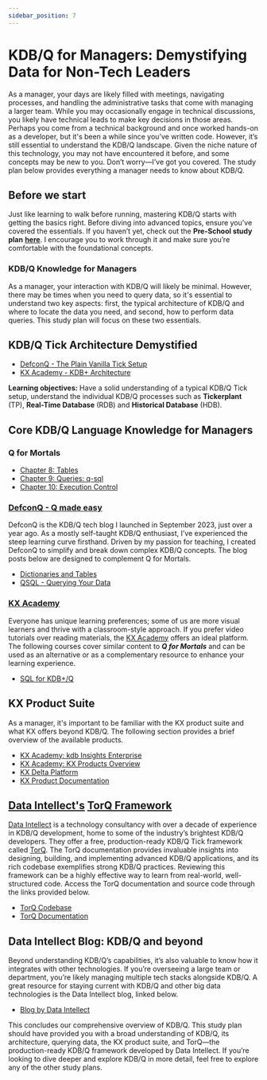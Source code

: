 ```yaml
---
sidebar_position: 7
---
```


# KDB/Q for Managers: Demystifying Data for Non-Tech Leaders

As a manager, your days are likely filled with meetings, navigating processes, and handling the administrative tasks that come with managing a larger team. While you may occasionally engage in technical discussions, you likely have technical leads to make key decisions in those areas. Perhaps you come from a technical background and once worked hands-on as a developer, but it's been a while since you’ve written code. However, it’s still essential to understand the KDB/Q landscape. Given the niche nature of this technology, you may not have encountered it before, and some concepts may be new to you. Don’t worry—I’ve got you covered. The study plan below provides everything a manager needs to know about KDB/Q.

## Before we start

Just like learning to walk before running, mastering KDB/Q starts with getting the basics right. Before diving into advanced topics, ensure you’ve covered the essentials. If you haven’t yet, check out the **Pre-School study plan** [**here**](https://www.defconq.tech/docs/studyPlan/babySteps). I encourage you to work through it and make sure you’re comfortable with the foundational concepts.

### KDB/Q Knowledge for Managers

As a manager, your interaction with KDB/Q will likely be minimal. However, there may be times when you need to query data, so it's essential to understand two key aspects: first, the typical architecture of KDB/Q and where to locate the data you need, and second, how to perform data queries. This study plan will focus on these two essentials.

## KDB/Q Tick Architecture Demystified

- [DefconQ - The Plain Vanilla Tick Setup](https://www.defconq.tech/docs/architecture/plain)
- [KX Academy - KDB+ Architecture](https://learninghub.kx.com/courses/kdb-architecture/)

**Learning objectives:** Have a solid understanding of a typical KDB/Q Tick setup, understand the individual KDB/Q processes such as **Tickerplant** (TP), **Real-Time Database** (RDB) and **Historical Database** (HDB).

## Core KDB/Q Language Knowledge for Managers

### Q for Mortals

- [Chapter 8: Tables](https://code.kx.com/q4m3/8_Tables/)
- [Chapter 9: Queries: q-sql](https://code.kx.com/q4m3/9_Queries_q-sql/)
- [Chapter 10: Execution Control](https://code.kx.com/q4m3/10_Execution_Control/)

### [DefconQ - Q made easy](https://www.defconq.tech)

DefconQ is the KDB/Q tech blog I launched in September 2023, just over a year ago. As a mostly self-taught KDB/Q enthusiast, I’ve experienced the steep learning curve firsthand. Driven by my passion for teaching, I created DefconQ to simplify and break down complex KDB/Q concepts. The blog posts below are designed to complement Q for Mortals.

- [Dictionaries and Tables](https://www.defconq.tech/docs/concepts/dictionariesTables)
- [QSQL - Querying Your Data](https://www.defconq.tech/docs/concepts/qsql)

### [KX Academy](https://learninghub.kx.com/academy/)

Everyone has unique learning preferences; some of us are more visual learners and thrive with a classroom-style approach. If you prefer video tutorials over reading materials, the [KX Academy](https://learninghub.kx.com/academy/) offers an ideal platform. The following courses cover similar content to ***Q for Mortals*** and can be used as an alternative or as a complementary resource to enhance your learning experience.

- [SQL for KDB+/Q](https://learninghub.kx.com/courses/sql-for-kdb/)

## KX Product Suite

As a manager, it's important to be familiar with the KX product suite and what KX offers beyond KDB/Q. The following section provides a brief overview of the available products.

- [KX Academy: kdb Insights Enterprise](https://learninghub.kx.com/courses/kdb-insights-enterprise/)
- [KX Academy: KX Products Overview](https://learninghub.kx.com/courses/kx-products-overview/)
- [KX Delta Platform](https://code.kx.com/platform/)
- [KX Product Documentation](https://code.kx.com/home/)

## [Data Intellect's](https://dataintellect.com) [TorQ Framework](https://dataintellecttech.github.io/TorQ/)

[Data Intellect](https://dataintellect.com) is a technology consultancy with over a decade of experience in KDB/Q development, home to some of the industry’s brightest KDB/Q developers. They offer a free, production-ready KDB/Q Tick framework called [TorQ](https://dataintellecttech.github.io/TorQ/). The TorQ documentation provides invaluable insights into designing, building, and implementing advanced KDB/Q applications, and its rich codebase exemplifies strong KDB/Q practices. Reviewing this framework can be a highly effective way to learn from real-world, well-structured code. Access the TorQ documentation and source code through the links provided below.

- [TorQ Codebase](https://github.com/DataIntellectTech/TorQ)
- [TorQ Documentation](https://dataintellecttech.github.io/TorQ/)

## Data Intellect Blog: KDB/Q and beyond

Beyond understanding KDB/Q’s capabilities, it’s also valuable to know how it integrates with other technologies. If you’re overseeing a large team or department, you’re likely managing multiple tech stacks alongside KDB/Q. A great resource for staying current with KDB/Q and other big data technologies is the Data Intellect blog, linked below.

- [Blog by Data Intellect](https://dataintellect.com/thoughts/?_sft_category=blog)

This concludes our comprehensive overview of KDB/Q. This study plan should have provided you with a broad understanding of KDB/Q, its architecture, querying data, the KX product suite, and TorQ—the production-ready KDB/Q framework developed by Data Intellect. If you’re looking to dive deeper and explore KDB/Q in more detail, feel free to explore any of the other study plans.



